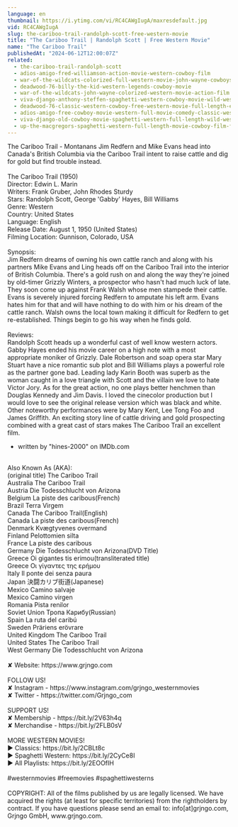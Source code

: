 ```yaml
---
language: en
thumbnail: https://i.ytimg.com/vi/RC4CAWgIugA/maxresdefault.jpg
vid: RC4CAWgIugA
slug: the-cariboo-trail-randolph-scott-free-western-movie
title: "The Cariboo Trail | Randolph Scott | Free Western Movie"
name: "The Cariboo Trail"
publishedAt: "2024-06-12T12:00:07Z"
related:
  - the-cariboo-trail-randolph-scott
  - adios-amigo-fred-williamson-action-movie-western-cowboy-film
  - war-of-the-wildcats-colorized-full-western-movie-john-wayne-cowboys
  - deadwood-76-billy-the-kid-western-legends-cowboy-movie
  - war-of-the-wildcats-john-wayne-colorized-western-movie-action-film
  - viva-django-anthony-steffen-spaghetti-western-cowboy-movie-wild-west-english
  - deadwood-76-classic-western-cowboy-free-western-movie-full-length-english
  - adios-amigo-free-cowboy-movie-western-full-movie-comedy-classic-western-movies
  - viva-django-old-cowboy-movie-spaghetti-western-full-length-wild-west-full-movies
  - up-the-macgregors-spaghetti-western-full-length-movie-cowboy-film-free-western-movie
---
```


The Cariboo Trail - Montanans Jim Redfern and Mike Evans head into Canada's British Columbia via the Cariboo Trail intent to raise cattle and dig for gold but find trouble instead.<br />
<br />
The Cariboo Trail (1950)<br />
Director: Edwin L. Marin<br />
Writers: Frank Gruber, John Rhodes Sturdy<br />
Stars: Randolph Scott, George 'Gabby' Hayes, Bill Williams<br />
Genre: Western<br />
Country: United States<br />
Language: English<br />
Release Date: August 1, 1950 (United States)<br />
Filming Location: Gunnison, Colorado, USA<br />
<br />
Synopsis:<br />
Jim Redfern dreams of owning his own cattle ranch and along with his partners Mike Evans and Ling heads off on the Cariboo Trail into the interior of British Columbia. There's a gold rush on and along the way they're joined by old-timer Grizzly Winters, a prospector who hasn't had much luck of late. They soon come up against Frank Walsh whose men stampede their cattle. Evans is severely injured forcing Redfern to amputate his left arm. Evans hates him for that and will have nothing to do with him or his dream of the cattle ranch. Walsh owns the local town making it difficult for Redfern to get re-established. Things begin to go his way when he finds gold.<br />
<br />
Reviews:<br />
Randolph Scott heads up a wonderful cast of well know western actors. Gabby Hayes ended his movie career on a high note with a most appropriate moniker of Grizzly. Dale Robertson and soap opera star Mary Stuart have a nice romantic sub plot and Bill Williams plays a powerful role as the partner gone bad. Leading lady Karin Booth was superb as the woman caught in a love triangle with Scott and the villain we love to hate Victor Jory. As for the great action, no one plays better henchmen than Douglas Kennedy and Jim Davis. I loved the cinecolor production but I would love to see the original release version which was black and white. Other noteworthy performances were by Mary Kent, Lee Tong Foo and James Griffith. An exciting story line of cattle driving and gold prospecting combined with a great cast of stars makes The Cariboo Trail an excellent film.<br />
- written by "hines-2000" on IMDb.com<br />
<br />
Also Known As (AKA):<br />
(original title) The Cariboo Trail<br />
Australia The Cariboo Trail<br />
Austria Die Todesschlucht von Arizona<br />
Belgium La piste des caribous(French)<br />
Brazil Terra Virgem<br />
Canada The Cariboo Trail(English)<br />
Canada La piste des caribous(French)<br />
Denmark Kvægtyvenes overmand<br />
Finland Pelottomien silta<br />
France La piste des caribous<br />
Germany Die Todesschlucht von Arizona(DVD Title)<br />
Greece Oi gigantes tis erimou(transliterated title)<br />
Greece Οι γίγαντες της ερήμου<br />
Italy Il ponte dei senza paura<br />
Japan 決闘カリブ街道(Japanese)<br />
Mexico Camino salvaje<br />
Mexico Camino virgen<br />
Romania Pista renilor<br />
Soviet Union Тропа Карибу(Russian)<br />
Spain La ruta del caribú<br />
Sweden Präriens erövrare<br />
United Kingdom The Cariboo Trail<br />
United States The Cariboo Trail<br />
West Germany Die Todesschlucht von Arizona<br />
<br />
✘ Website: https://www.grjngo.com<br />
<br />
FOLLOW US!<br />
✘ Instagram - https://www.instagram.com/grjngo_westernmovies<br />
✘ Twitter - https://twitter.com/Grjngo_com<br />
<br />
SUPPORT US!<br />
✘ Membership - https://bit.ly/2V63h4q<br />
✘ Merchandise - https://bit.ly/2FLB0sV<br />
<br />
MORE WESTERN MOVIES! <br />
► Classics: https://bit.ly/2CBLt8c <br />
► Spaghetti Western: https://bit.ly/2CyCe8I <br />
► All Playlists: https://bit.ly/2EOOfIH <br />
<br />
#westernmovies #freemovies #spaghettiwesterns<br />
<br />
COPYRIGHT: All of the films published by us are legally licensed. We have acquired the rights (at least for specific territories) from the rightholders by contract. If you have questions please send an email to: info[at]grjngo.com, Grjngo GmbH, www.grjngo.com.
